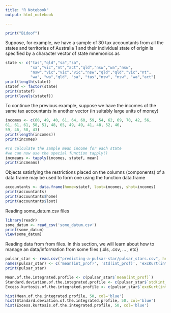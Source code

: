 ```yaml
---
title: "R Notebook"
output: html_notebook

---
```


```r
print("Bidoof")
```

Suppose, for example, we have a sample of 30 tax accountants from all the states and territories
of Australia 1 and their individual state of origin is specified by a character vector of state
mnemonics as

```r
state <- c("tas","qld","sa","sa",
           "sa","vic","nt","act","qld","nsw","wa","nsw",
           "nsw","vic","vic","vic","nsw","qld","qld","vic","nt", 
           "wa", "wa","qld", "sa", "tas","nsw", "nsw", "wa","act")
print(length(state))
statef <- factor(state)
print(statef)
print(levels(statef))
```

To continue the previous example, suppose we have the incomes of the same tax accountants in
another vector (in suitably large units of money)

```r
incomes <- c(60, 49, 40, 61, 64, 60, 59, 54, 62, 69, 70, 42, 56,
61, 61, 61, 58, 51, 48, 65, 49, 49, 41, 48, 52, 46,
59, 46, 58, 43)
print(length(incomes))
print(incomes)

#To calculate the sample mean income for each state 
#we can now use the special function tapply()
incmeans <- tapply(incomes, statef, mean)
print(incmeans)
```

Objects satisfying the restrictions placed on the columns (components) of a data frame may be
used to form one using the function data.frame

```r
accountants <- data.frame(home=statef, loot=incomes, shot=incomes)
print(accountants)
print(accountants$home)
print(accountants$loot)
```

Reading some_datum.csv files

```r
library(readr)
some_datum <- read_csv('some_datum.csv')
print(some_datum)
View(some_datum)
```



Reading data from from files.
In this section, we will learn about how to manage an data/information
from some files {.xls, .csv, ... , etc}

```r
pulsar_star <- read.csv("predicting-a-pulsar-star/pulsar_stars.csv", header=TRUE, sep=",", nrows=500, colClasses = c(rep('double', 3), rep('NULL', 6)))
names(pulsar_star) <- c('mean(int_prof)', 'std(int_prof)', 'excKurt(int_prof)')
print(pulsar_star)

Mean.of.the.integrated.profile <- c(pulsar_star$`mean(int_prof)`)
Standard.deviation.of.the.integrated.profile <- c(pulsar_star$`std(int_prof)`)
Excess.kurtosis.of.the.integrated.profile <- c(pulsar_star$`excKurt(int_prof)`)

hist(Mean.of.the.integrated.profile, 50, col='blue')
hist(Standard.deviation.of.the.integrated.profile, 50, col='blue')
hist(Excess.kurtosis.of.the.integrated.profile, 50, col='blue')
```

